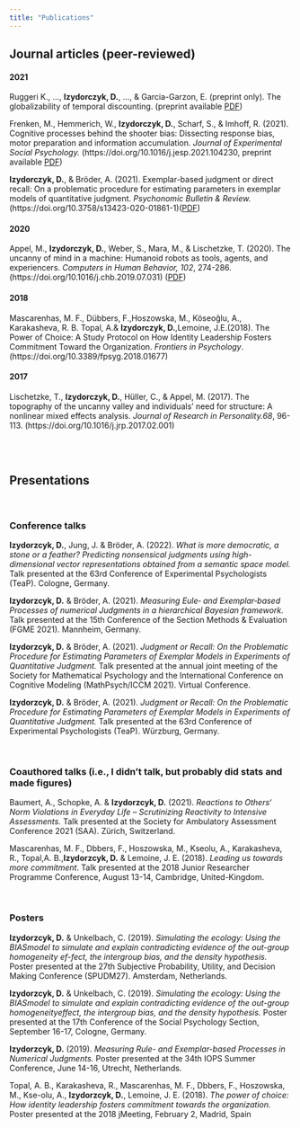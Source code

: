 ```yaml
---
title: "Publications"
---
```



##  <i class="fas fa-book"></i> Journal articles (peer-reviewed)

#### 2021

Ruggeri K., ..., **Izydorczyk, D.**, ..., &  Garcia-Garzon, E. (preprint only). The globalizability of  temporal discounting. (preprint available [PDF](https://psyarxiv.com/2enfz/)) 

Frenken, M., Hemmerich, W., **Izydorczyk, D.**, Scharf, S., & Imhoff, R. (2021).  Cognitive processes behind the shooter bias: Dissecting response bias, motor preparation and information accumulation. _Journal of Experimental Social Psychology._ (https://doi.org/10.1016/j.jesp.2021.104230, preprint available [PDF](https://psyarxiv.com/eagwt/)) 

**Izydorczyk, D.**, & Bröder, A. (2021).  Exemplar-based judgment or direct recall: On a problematic procedure for estimating parameters in exemplar models of quantitative judgment. _Psychonomic Bulletin & Review._ (https://doi.org/10.3758/s13423-020-01861-1)([PDF](https://link.springer.com/content/pdf/10.3758/s13423-020-01861-1.pdf))

#### 2020

Appel, M., **Izydorczyk, D.**, Weber, S., Mara, M., & Lischetzke, T. (2020). The uncanny of mind in a machine: Humanoid robots as tools, agents, and experiencers. _Computers in Human Behavior, 102_, 274-286.(https://doi.org/10.1016/j.chb.2019.07.031) ([PDF](https://www.mcm.uni-wuerzburg.de/fileadmin/06110000/Lehrstuhl_f_Kommunikationspsychologie_u_Neue_Medien/Dateien/Markus_Appel/Publikationen_ab_2019/Appel_et_al__Preprint__Mind_and_Machine.pdf))


#### 2018 

Mascarenhas, M. F., Dübbers, F.,Hoszowska, M., Köseoğlu, A., Karakasheva, R. B. Topal, A.& **Izydorczyk, D.**,Lemoine, J.E.(2018). The Power of Choice: A Study Protocol on How Identity Leadership Fosters Commitment Toward the Organization. _Frontiers in Psychology_. (https://doi.org/10.3389/fpsyg.2018.01677)

#### 2017

Lischetzke, T., **Izydorczyk, D.**, Hüller, C., & Appel, M. (2017). The topography of the uncanny valley and individuals’ need for structure: A nonlinear mixed effects analysis. _Journal of Research in Personality.68_, 96-113. (https://doi.org/10.1016/j.jrp.2017.02.001)

<br/><br/>

## <i class="fas fa-bullhorn"></i> Presentations

<br/>

### <i class="fas fa-microphone"></i> Conference talks

**Izydorzcyk,  D.**, Jung, J. & Bröder,  A. (2022). *What is more democratic, a stone or a feather? Predicting nonsensical judgments using high-dimensional vector representations obtained from a semantic space model.*  Talk presented at the 63rd Conference of Experimental Psychologists (TeaP). Cologne, Germany.

**Izydorzcyk,  D.** & Bröder,  A. (2021). *Measuring Eule‐ and Exemplar‐based Processes of numerical Judgments in a hierarchical Bayesian framework.*  Talk presented at the  15th Conference of the Section Methods & Evaluation (FGME 2021). Mannheim, Germany.

**Izydorzcyk,  D.** & Bröder,  A. (2021). *Judgment or Recall: On the Problematic Procedure for Estimating Parameters of Exemplar Models in Experiments of Quantitative Judgment.*  Talk presented at the  annual joint meeting of the Society for Mathematical Psychology and the International Conference on Cognitive Modeling (MathPsych/ICCM 2021). Virtual Conference.

**Izydorzcyk,  D.** & Bröder,  A. (2021). *Judgment or Recall: On the Problematic Procedure for Estimating Parameters of Exemplar Models in Experiments of Quantitative Judgment.*  Talk presented at the 63rd Conference of Experimental Psychologists (TeaP). Würzburg, Germany.

<br/>

### <i class="fas fa-people-carry"></i> Coauthored talks (i.e., I didn't talk, but probably did stats and made figures)

Baumert, A., Schopke, A. & **Izydorzcyk,  D.** (2021). *Reactions to Others‘ Norm Violations in Everyday Life – Scrutinizing Reactivity to Intensive Assessments.*  Talk presented at the Society for Ambulatory Assessment Conference 2021 (SAA). Zürich, Switzerland.

Mascarenhas, M. F., Dbbers, F., Hoszowska, M., Kseolu, A., Karakasheva, R., Topal,A. B.,**Izydorzcyk, D.** & Lemoine, J. E. (2018). *Leading us towards more commitment*. Talk presented at the 2018 Junior Researcher Programme Conference, August 13-14, Cambridge, United-Kingdom.

<br/>

### <i class="fas fa-image"></i> Posters

**Izydorzcyk,  D.** & Unkelbach,  C. (2019). *Simulating the ecology:  Using the BIASmodel to simulate and explain contradicting evidence of the out-group homogeneity ef-fect, the intergroup bias, and the density hypothesis.*  Poster presented at the 27th Subjective Probability, Utility, and Decision Making Conference (SPUDM27). Amsterdam, Netherlands.

**Izydorzcyk,  D.** & Unkelbach,  C. (2019). *Simulating the ecology:  Using the BIASmodel  to  simulate  and  explain  contradicting  evidence  of  the  out-group  homogeneityeffect, the intergroup bias, and the density hypothesis.*  Poster presented at the 17th Conference of the Social Psychology Section, September 16-17, Cologne, Germany.

**Izydorzcyk,  D.** (2019). *Measuring  Rule-  and  Exemplar-based  Processes  in  Numerical Judgments.*  Poster presented at the 34th IOPS Summer Conference, June 14-16, Utrecht, Netherlands.

Topal, A. B., Karakasheva, R., Mascarenhas, M. F., Dbbers, F., Hoszowska, M., Kse-olu, A., **Izydorzcyk, D.**, Lemoine, J. E. (2018). *The power of choice:  How identity leadership fosters commitment towards the organization.*  Poster presented at the 2018 jMeeting, February 2, Madrid, Spain